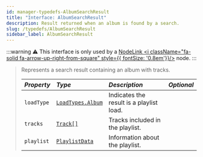 ```yaml
---
id: manager-typedefs-AlbumSearchResult
title: "Interface: AlbumSearchResult"
description: Result returned when an album is found by a search.
slug: /typedefs/AlbumSearchResult
sidebar_label: AlbumSearchResult
---
```

:::warning
⚠️ This interface is only used by a [NodeLink <i className="fa-solid fa-arrow-up-right-from-square" style={{ fontSize: '0.8em'}}/>](https://github.com/PerformanC/NodeLink) node.
:::

> Represents a search result containing an album with tracks.
> 
> | <i className="fa-solid fa-hashtag"/> Property | <i className="fa-solid fa-font"/> Type                  | <i className="fa-solid fa-list"/> Description | <i className="fa-solid fa-flask"/> Optional |
> |:----------------------------------------------|:------------------------------------------------------- |:----------------------------------------------|:-------------------------------------------:|
> | `loadType`                                    | [`LoadTypes.Album`](../Enums/LoadTypes.mdx#album)       | Indicates the result is a playlist load.      | <i className="fa-solid fa-xmark"/>          |
> | `tracks`                                      | [`Track[]`](./Track.mdx)                                | Tracks included in the playlist.              | <i className="fa-solid fa-xmark"/>          |
> | `playlist`                                    | [`PlaylistData`](./PlaylistData.mdx)                    | Information about the playlist.               | <i className="fa-solid fa-xmark"/>          |
